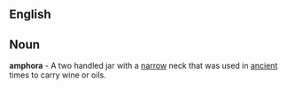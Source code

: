 ==English==

== Noun ==
'''amphora''' - A two handled jar with a [[narrow]] neck that was used in [[ancient]] times to carry wine or oils.